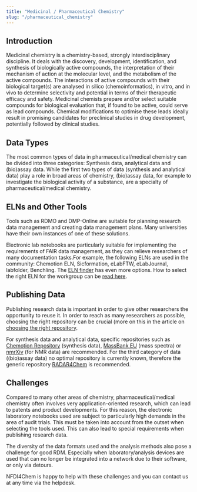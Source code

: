 ```yaml
---
title: "Medicinal / Pharmaceutical Chemistry"
slug: "/pharmaceutical_chemistry"
---
```



<LbeChip title="medicinal chemistry" /><LbeChip title="epidemiology" />


## Introduction
Medicinal chemistry is a chemistry-based, strongly interdisciplinary discipline. It deals with the discovery, development, identification, and synthesis of biologically active compounds, the interpretation of their mechanism of action at the molecular level, and the metabolism of the active compounds. The interactions of active compounds with their biological target(s) are analysed in silico (chemoinformatics), in vitro, and in vivo to determine selectivity and potential in terms of their therapeutic efficacy and safety. Medicinal chemists prepare and/or select suitable compounds for biological evaluation that, if found to be active, could serve as lead compounds. Chemical modifications to optimise these leads ideally result in promising candidates for preclinical studies in drug development, potentially followed by clinical studies.


## Data Types
The most common types of data in pharmaceutical/medical chemistry can be divided into three categories: Synthesis data, analytical data and (bio)assay data. While the first two types of data (synthesis and analytical data) play a role in broad areas of chemistry, (bio)assay data, for example to investigate the biological activity of a substance, are a specialty of pharmaceutical/medical chemistry.


## ELNs and Other Tools
Tools such as RDMO and DMP-Online are suitable for planning research data management and creating data management plans. Many universities have their own instances of one of these solutions. 

Electronic lab notebooks are particularly suitable for implementing the requirements of FAIR data management, as they can relieve researchers of many documentation tasks.For example, the following ELNs are used in the community:
Chemotion ELN, Sicformation, eLabFTW, eLabJournal, labfolder, Benchling. The [ELN finder](https://eln-finder.ulb.tu-darmstadt.de/search?f.K03=Pharmacy,equals&spc.page=1) has even more options. How to select the right ELN for the workgroup can be [read here](/docs/choose_eln).


## Publishing Data
Publishing research data is important in order to give other researchers the opportunity to reuse it. In order to reach as many researchers as possible, choosing the right repository can be crucial (more on this in the article on [choosing the right repository](/docs/choose_repository).

For synthesis data and analytical data, specific repositories such as [Chemotion Repository](https://www.chemotion-repository.net/welcome) (synthesis data), [MassBank EU](https://massbank.eu/) (mass spectra) or [nmrXiv](https://nmrxiv.org/) (for NMR data) are recommended. For the third category of data ((bio)assay data) no optimal repository is currently known, therefore the generic repository [RADAR4Chem](https://radar.products.fiz-karlsruhe.de/de/radarabout/radar4chem) is recommended.


## Challenges
Compared to many other areas of chemistry, pharmaceutical/medical chemistry often involves very application-oriented research, which can lead to patents and product developments. For this reason, the electronic laboratory notebooks used are subject to particularly high demands in the area of audit trials. This must be taken into account from the outset when selecting the tools used. This can also lead to special requirements when publishing research data.

The diversity of the data formats used and the analysis methods also pose a challenge for good RDM. Especially when laboratory/analysis devices are used that can no longer be integrated into a network due to their software, or only via detours.


NFDI4Chem is happy to help with these challenges and you can contact us at any time via the helpdesk.
